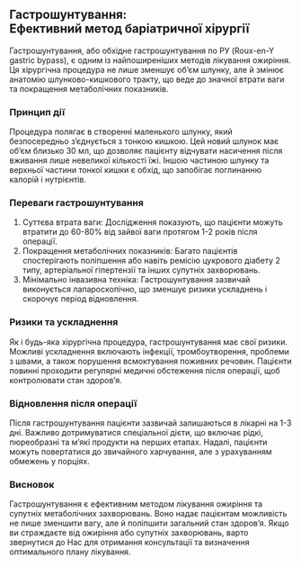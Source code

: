 ## Гастрошунтування:<br/> Ефективний метод баріатричної хірургії

Гастрошунтування, або обхідне гастрошунтування по РУ (Roux-en-Y gastric bypass), є одним із найпоширеніших методів лікування ожиріння. Ця хірургічна процедура не лише зменшує об’єм шлунку, але й змінює анатомію шлунково-кишкового тракту, що веде до значної втрати ваги та покращення метаболічних показників.

### Принцип дії

Процедура полягає в створенні маленького шлунку, який безпосередньо з’єднується з тонкою кишкою. Цей новий шлунок має об’єм близько 30 мл, що дозволяє пацієнту відчувати насичення після вживання лише невеликої кількості їжі. Іншою частиною шлунку та верхньої частини тонкої кишки є обхід, що запобігає поглинанню калорій і нутрієнтів.

### Переваги гастрошунтування

1. Суттєва втрата ваги: Дослідження показують, що пацієнти можуть втратити до 60-80% від зайвої ваги протягом 1-2 років після операції.
1. Покращення метаболічних показників: Багато пацієнтів спостерігають поліпшення або навіть ремісію цукрового діабету 2 типу, артеріальної гіпертензії та інших супутніх захворювань.
1. Мінімально інвазивна техніка: Гастрошунтування зазвичай виконується лапароскопічно, що зменшує ризики ускладнень і скорочує період відновлення.

### Ризики та ускладнення

Як і будь-яка хірургічна процедура, гастрошунтування має свої ризики. Можливі ускладнення включають інфекції, тромбоутворення, проблеми з швами, а також порушення всмоктування поживних речовин. Пацієнти повинні проходити регулярні медичні обстеження після операції, щоб контролювати стан здоров’я.

### Відновлення після операції

Після гастрошунтування пацієнти зазвичай залишаються в лікарні на 1-3 дні. Важливо дотримуватися спеціальної дієти, що включає рідкі, пюреобразні та м’які продукти на перших етапах. Надалі, пацієнти можуть повертатися до звичайного харчування, але з урахуванням обмежень у порціях.

### Висновок

Гастрошунтування є ефективним методом лікування ожиріння та супутніх метаболічних захворювань. Воно надає пацієнтам можливість не лише зменшити вагу, але й поліпшити загальний стан здоров’я. Якщо ви страждаєте від ожиріння або супутніх захворювань, варто звернутися до Нас для отримання консультації та визначення оптимального плану лікування.
